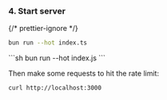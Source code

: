 
### 4. Start server

{/* prettier-ignore */}
<SelectableContent client:load syncKey="language" frameworkSwitcher>
<Fragment slot="TS">
  ```sh
  bun run --hot index.ts
  ```
</Fragment>
<Fragment slot="JS">
  ```sh
  bun run --hot index.js
  ```
</Fragment>
</SelectableContent>

Then make some requests to hit the rate limit:

```sh
curl http://localhost:3000
```
